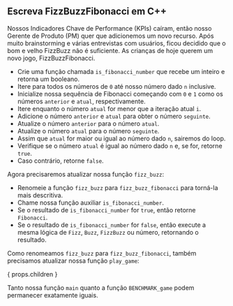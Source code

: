 
## Escreva FizzBuzzFibonacci em C++

Nossos Indicadores Chave de Performance (KPIs) caíram,
então nosso Gerente de Produto (PM) quer que adicionemos um novo recurso.
Após muito brainstorming e várias entrevistas com usuários,
ficou decidido que o bom e velho FizzBuzz não é suficiente.
As crianças de hoje querem um novo jogo, FizzBuzzFibonacci.

<FizzBuzzFibonacciRules />

<IsFibonacciNumberCode />

- Crie uma função chamada `is_fibonacci_number` que recebe um inteiro e retorna um booleano.
- Itere para todos os números de `0` até nosso número dado `n` inclusive.
- Inicialize nossa sequência de Fibonacci começando com `0` e `1` como os números `anterior` e `atual`, respectivamente.
- Itere enquanto o número `atual` for menor que a iteração atual `i`.
- Adicione o número `anterior` e `atual` para obter o número `seguinte`.
- Atualize o número `anterior` para o número `atual`.
- Atualize o número `atual` para o número `seguinte`.
- Assim que `atual` for maior ou igual ao número dado `n`, sairemos do loop.
- Verifique se o número `atual` é igual ao número dado `n` e, se for, retorne `true`.
- Caso contrário, retorne `false`.

Agora precisaremos atualizar nossa função `fizz_buzz`:

<FizzBuzzFibonacciCode />

- Renomeie a função `fizz_buzz` para `fizz_buzz_fibonacci` para torná-la mais descritiva.
- Chame nossa função auxiliar `is_fibonacci_number`.
- Se o resultado de `is_fibonacci_number` for `true`, então retorne `Fibonacci`.
- Se o resultado de `is_fibonacci_number` for `false`, então execute a mesma lógica de `Fizz`, `Buzz`, `FizzBuzz` ou número, retornando o resultado.

Como renomeamos `fizz_buzz` para `fizz_buzz_fibonacci`, também precisamos atualizar nossa função `play_game`:

{ props.children }

Tanto nossa função `main` quanto a função `BENCHMARK_game` podem permanecer exatamente iguais.